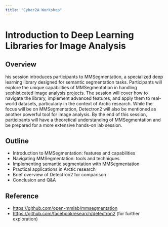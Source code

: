 ```yaml
---
title: "Cyber2A Workshop"
---
```


# Introduction to Deep Learning Libraries for Image Analysis

## Overview

his session introduces participants to MMSegmentation, a specialized deep learning library designed for semantic segmentation tasks. Participants will explore the unique capabilities of MMSegmentation in handling sophisticated image analysis projects. The session will cover how to navigate the library, implement advanced features, and apply them to real-world datasets, particularly in the context of Arctic research. While the focus will be on MMSegmentation, Detectron2 will also be mentioned as another powerful tool for image analysis. By the end of this session, participants will have a theoretical understanding of MMSegmentation and be prepared for a more extensive hands-on lab session.

## Outline 

* Introduction to MMSegmentation: features and capabilities
* Navigating MMSegmentation: tools and techniques
* Implementing semantic segmentation with MMSegmentation
* Practical applications in Arctic research
* Brief overview of Detectron2 for comparison
* Conclusion and Q&A

## Reference 

* [https://github.com/open-mmlab/mmsegmentation](https://github.com/open-mmlab/mmsegmentation)
* [https://github.com/facebookresearch/detectron2](https://github.com/facebookresearch/detectron2) (for further exploration)